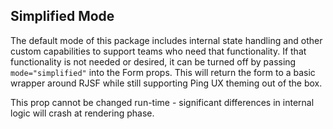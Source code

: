 
<Meta title="usage/Simplified Mode" />

## Simplified Mode
The default mode of this package includes internal state handling and other custom capabilities to
support teams who need that functionality. If that functionality is not needed or desired, it can
be turned off by passing `mode="simplified"` into the Form props. This will return the form to a
basic wrapper around RJSF while still supporting Ping UX theming out of the box.

This prop cannot be changed run-time - significant differences in internal logic will crash at rendering phase.

<Canvas>
  <Story story={stories.simplified} />
</Canvas>
